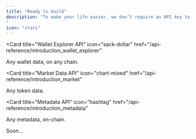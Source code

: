 ```yaml
---
title: "Ready to build"
description: "To make your life easier, we don’t require an API key to get started - however, it’s highly recommended to generate one, as requests without API keys will get important rate limits (1 query / 15 seconds).
"
icon: "stars"
---
```


<CardGroup>

<Card
  title="Wallet Explorer API"
  icon="sack-dollar"
  href="/api-reference/introduction_wallet_explorer"
>
  Any wallet data, on any chain.
</Card>

<Card
  title="Market Data API"
  icon="chart-mixed"
  href="/api-reference/introduction_market"
>
  Any token data.
</Card>

<Card
  title="Metadata API"
  icon="hashtag"
  href="/api-reference/introduction_metadata"
>
  Any metadata, on-chain.
</Card>

<Card title="Swap Quote API" icon="right-left" href="#">
  Soon...
</Card>

</CardGroup>
